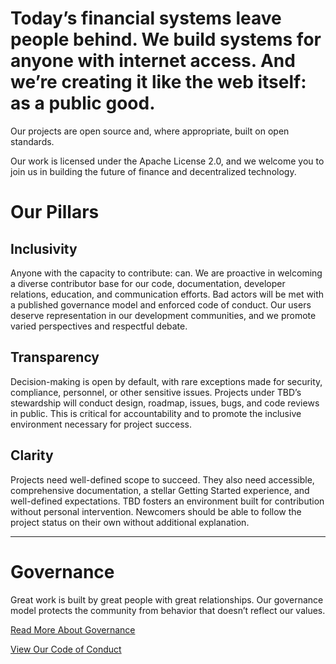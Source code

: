 <div class="prose prose-pink">

# Today’s financial systems leave people behind. We build systems for anyone with internet access. And we’re creating it like the web itself: as a public good.

Our projects are open source and, where appropriate, built on open standards.

Our work is licensed under the Apache License 2.0, and we welcome you to join us in building the future of finance and decentralized technology.

# Our Pillars

## Inclusivity

Anyone with the capacity to contribute: can. We are proactive in welcoming a diverse contributor base for our code, documentation, developer relations, education, and communication efforts. Bad actors will be met with a published governance model and enforced code of conduct. Our users deserve representation in our development communities, and we promote varied perspectives and respectful debate.

## Transparency

Decision-making is open by default, with rare exceptions made for security, compliance, personnel, or other sensitive issues. Projects under TBD’s stewardship will conduct design, roadmap, issues, bugs, and code reviews in public. This is critical for accountability and to promote the inclusive environment necessary for project success.

## Clarity

Projects need well-defined scope to succeed. They also need accessible, comprehensive documentation, a stellar Getting Started experience, and well-defined expectations. TBD fosters an environment built for contribution without personal intervention. Newcomers should be able to follow the project status on their own without additional explanation.

---

# Governance

Great work is built by great people with great relationships. Our governance model protects the community from behavior that doesn’t reflect our values.

[Read More About Governance](https://github.com/TBD54566975/tbd-project-template/blob/main/GOVERNANCE.md)

[View Our Code of Conduct](https://github.com/TBD54566975/tbd-project-template/blob/main/CODE_OF_CONDUCT.md)

</div>
